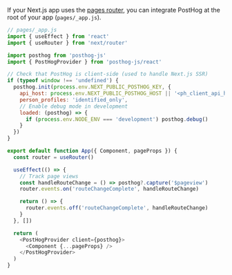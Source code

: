 If your Next.js app uses the [pages router](https://nextjs.org/docs/pages), you can integrate PostHog at the root of your app (`pages/_app.js`).

```js
// pages/_app.js
import { useEffect } from 'react'
import { useRouter } from 'next/router'

import posthog from 'posthog-js'
import { PostHogProvider } from 'posthog-js/react'

// Check that PostHog is client-side (used to handle Next.js SSR)
if (typeof window !== 'undefined') {
  posthog.init(process.env.NEXT_PUBLIC_POSTHOG_KEY, {
    api_host: process.env.NEXT_PUBLIC_POSTHOG_HOST || '<ph_client_api_host>',
    person_profiles: 'identified_only',
    // Enable debug mode in development
    loaded: (posthog) => {
      if (process.env.NODE_ENV === 'development') posthog.debug()
    }
  })
}

export default function App({ Component, pageProps }) {
  const router = useRouter()

  useEffect(() => {
    // Track page views
    const handleRouteChange = () => posthog?.capture('$pageview')
    router.events.on('routeChangeComplete', handleRouteChange)

    return () => {
      router.events.off('routeChangeComplete', handleRouteChange)
    }
  }, [])

  return (
    <PostHogProvider client={posthog}>
      <Component {...pageProps} />
    </PostHogProvider>
  )
}
```